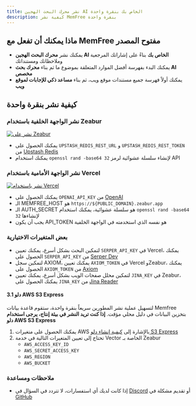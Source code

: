 ```yaml
---
title: نشر محرك البحث الهجين AI الخاص بك بنقرة واحدة
description: كيفية نشر MemFree بنقرة واحدة
---
```


## ماذا يمكنك أن تفعل مع MemFree مفتوح المصدر

- يمكنك نشر **محرك البحث الهجين AI الخاص بك** بناءً على إشاراتك المرجعية وملاحظاتك ومستنداتك
- يمكنك البدء بفهرسة أفضل الموارد المتعلقة بموضوع ما ثم بناء **محرك بحث AI مخصص**
- يمكنك أولاً فهرسة جميع مستندات موقع ويب، ثم بناء **مساعد ذكي للإجابات لموقع ويب**

## كيفية نشر بنقرة واحدة

<Steps>

### نشر الواجهة الخلفية باستخدام Zeabur

<a href="https://zeabur.com/templates/CE71SC?referralCode=memfree">
    <img src="https://zeabur.com/button.svg" alt="نشر على Zeabur" />
</a>

- يمكنك الحصول على `UPSTASH_REDIS_REST_URL` و `UPSTASH_REDIS_REST_TOKEN` من [Upstash Redis](https://upstash.com/docs/redis/overall/getstarted)
- يمكنك استخدام `openssl rand -base64 32` لإنشاء سلسلة عشوائية لرمز API

### نشر الواجهة الأمامية باستخدام Vercel

<a href="https://vercel.com/new/clone?repository-url=https%3A%2F%2Fgithub.com%2Fmemfreeme%2Fmemfree&env=UPSTASH_REDIS_REST_URL,UPSTASH_REDIS_REST_TOKEN,OPENAI_API_KEY,SERPER_API_KEY,AUTH_SECRET&envDescription=https%3A%2F%2Fgithub.com%2Fmemfreeme%2Fmemfree%2Fblob%2Fmain%2Ffrontend%2Fenv-example&project-name=memfree&repository-name=memfree&demo-title=MemFree&demo-description=MemFree – محرك بحث هجين AI&demo-url=https%3A%2F%2Fwww.memfree.me%2F&demo-image=https%3A%2F%2Fwww.memfree.me%2Fog.png&root-directory=frontend">
    <img src="https://vercel.com/button" alt="نشر باستخدام Vercel" />
</a>

- يمكنك الحصول على `OPENAI_API_KEY` من [OpenAI](https://platform.openai.com)
- الـ MEMFREE_HOST هو `https://${PUBLIC_DOMAIN}.zeabur.app`
- الـ AUTH_SECRET هو سلسلة عشوائية، يمكنك استخدام `openssl rand -base64 32` لإنشاءها
- يجب أن يكون API_TOKEN هو نفسه الذي استخدمته في الواجهة الخلفية

### بعض المتغيرات الاختيارية

- لتمكين البحث بشكل أسرع، يمكنك تعيين `SERPER_API_KEY` في Vercel، يمكنك الحصول على `SERPER_API_KEY` من [Serper Dev](https://serper.dev)
- لتمكين سجل AXIOM، يمكنك تعيين `AXIOM_TOKEN` في Vercel وZeabur، يمكنك الحصول على `AXIOM_TOKEN` من [Axiom](https://axiom.co)
- لتمكين محلل صفحات الويب بشكل أسرع، يمكنك تعيين `JINA_KEY` في Zeabur، يمكنك الحصول على `JINA_KEY` من [Jina Reader](https://jina.ai/reader)

#### 3.1 دلو AWS S3 Express

لتسهيل عملية نشر المطورين سريعاً بنقرة واحدة، ستقوم قاعدة بيانات Memfree بتخزين البيانات في دليل محلي مؤقت. **إذا كنت تريد النشر في بيئة إنتاج، يرجى استخدام دلو AWS S3 Express**

1. يمكنك الحصول على متغيرات AWS بالإشارة إلى [كيفية إنشاء دلو S3 Express](https://www.memfree.me/search?q=How%20To%20Create%20S3%20Express%20One%20zone%20Bucket%20and%20get%20ACCESS_KEY,%20SECRET%20KEY%20and%20BUCKET%20name)
2. تحتاج إلى تعيين المتغيرات التالية في خدمة Vector الخاصة بـ Zeabur
    - `AWS_ACCESS_KEY_ID`
    - `AWS_SECRET_ACCESS_KEY`
    - `AWS_REGION`
    - `AWS_BUCKET`

### ملاحظات ومساعدة

- إذا كانت لديك أي استفسارات، لا تتردد في السؤال في [Discord](https://discord.com/invite/7QqyMSTaRq) أو تقديم مشكلة في [GitHub](https://github.com/memfreeme/memfree/issues)

</Steps>